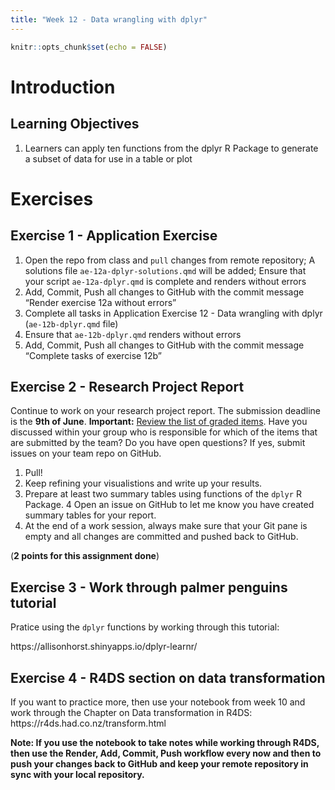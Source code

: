 ```yaml
---
title: "Week 12 - Data wrangling with dplyr"
---
```


<script defer data-domain="rbtl-fs22.github.io/website" src="https://plausible.io/js/plausible.js"></script>

```r
knitr::opts_chunk$set(echo = FALSE)
```

# Introduction

## Learning Objectives

1. Learners can apply ten functions from the dplyr R Package to generate a subset of data for use in a table or plot

# Exercises

## Exercise 1 - Application Exercise

1. Open the repo from class and `pull` changes from remote repository; A solutions file `ae-12a-dplyr-solutions.qmd` will be added; Ensure that your script `ae-12a-dplyr.qmd` is complete and renders without errors
2. Add, Commit, Push all changes to GitHub with the commit message "Render exercise 12a without errors"
3. Complete all tasks in Application Exercise 12 - Data wrangling with dplyr (`ae-12b-dplyr.qmd` file) 
4. Ensure that `ae-12b-dplyr.qmd` renders without errors
5. Add, Commit, Push all changes to GitHub with the commit message "Complete tasks of exercise 12b"

## Exercise 2 - Research Project Report

Continue to work on your research project report. The submission deadline is the **9th of June**. **Important:** [Review the list of graded items](https://github.com/rbtl-fs22/research-project-template#grading). Have you discussed within your group who is responsible for which of the items that are submitted by the team? Do you have open questions? If yes, submit issues on your team repo on GitHub. 

1. Pull!
2. Keep refining your visualistions and write up your results.
3. Prepare at least two summary tables using functions of the `dplyr` R Package.
4  Open an issue on GitHub to let me know you have created summary tables for your report.
5. At the end of a work session, always make sure that your Git pane is empty and all changes are committed and pushed back to GitHub.

(**2 points for this assignment done**)

## Exercise 3 - Work through palmer penguins tutorial

Pratice using the `dplyr` functions by working through this tutorial:

https://allisonhorst.shinyapps.io/dplyr-learnr/

## Exercise 4 - R4DS section on data transformation

If you want to practice more, then use your notebook from week 10 and work through the Chapter on Data transformation in R4DS: https://r4ds.had.co.nz/transform.html

**Note: If you use the notebook to take notes while working through R4DS, then use the Render, Add, Commit, Push workflow every now and then to push your changes back to GitHub and keep your remote repository in sync with your local repository.**




